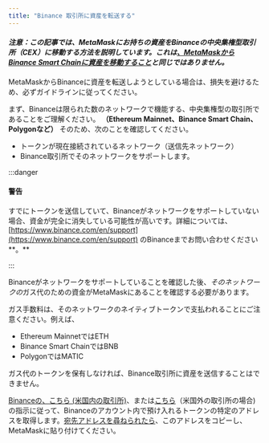 ```yaml
---
title: "Binance 取引所に資産を転送する"
---
```


#### _注意：この記事では、MetaMaskにお持ちの資産をBinanceの中央集権型取引所（CEX）に移動する方法を説明しています。これは[、MetaMaskからBinance Smart Chainに資産を移動すること](/networks-and-sidechains/binance/sending-assets-to-binance-bnb-smart-chain)と同じではありません。_

MetaMaskからBinanceに資産を転送しようとしている場合は、損失を避けるため、必ずガイドラインに従ってください。

まず、Binanceは限られた数のネットワークで機能する、中央集権型の取引所であることをご理解ください。 **（Ethereum Mainnet、Binance Smart Chain、Polygonなど）** そのため、次のことを確認してください。

- トークンが現在接続されているネットワーク（送信先ネットワーク）
- Binance取引所でそのネットワークをサポートします。

:::danger

#### 警告

すでにトークンを送信していて、Binanceがネットワークをサポートしていない場合、資金が完全に消失している可能性が高いです。詳細については、[https://www.binance.com/en/support](https://www.binance.com/en/support) のBinanceまでお問い合わせください**。**

:::

Binanceがネットワークをサポートしていることを確認した後、*そのネットワークの*ガス代のための資金がMetaMaskにあることを確認する必要があります。

ガス手数料は、そのネットワークのネイティブトークンで支払われることにご注意ください。例えば、

- Ethereum MainnetではETH
- Binance Smart ChainではBNB
- PolygonではMATIC

ガス代のトークンを保有しなければ、Binance取引所に資産を送信することはできません。

[Binanceの、こちら (米国内の取引所)](https://support.binance.us/hc/en-us/articles/360046787054-How-to-Deposit-Crypto)、または[こちら](https://www.binance.com/en/support/faq/115003764971)（米国外の取引所の場合) の指示に従って、Binanceのアカウント内で預け入れるトークンの特定のアドレスを取得します。[宛先アドレスを尋ねられたら](/managing-my-tokens/moving-your-tokens/how-to-send-tokens-from-your-metamask-wallet)、このアドレスをコピーし、MetaMaskに貼り付けてください。
